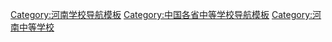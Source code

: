 [[Category:河南学校导航模板|Category:河南学校导航模板]]
[[Category:中国各省中等学校导航模板|Category:中国各省中等学校导航模板]]
[[Category:河南中等学校|Category:河南中等学校]]